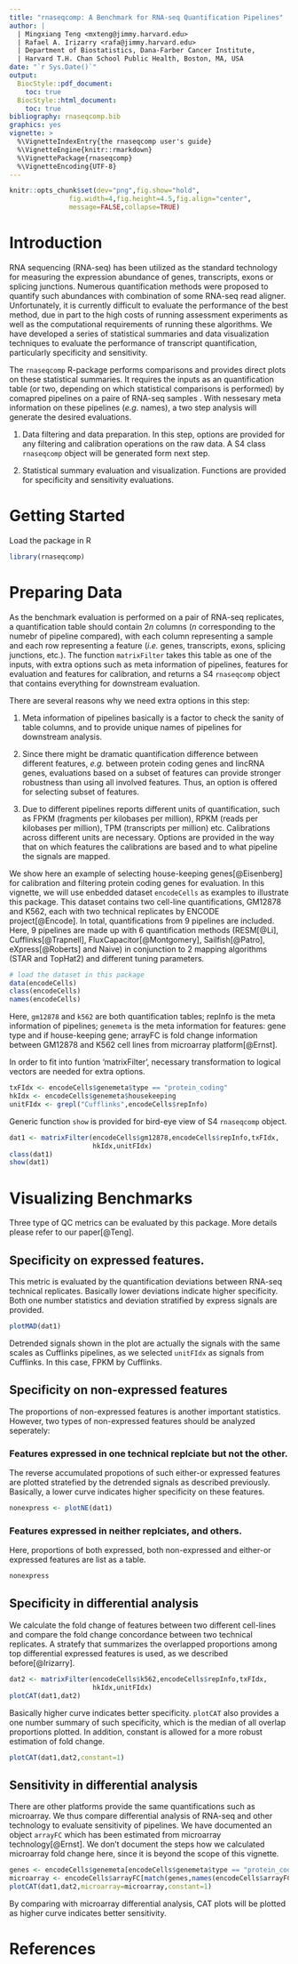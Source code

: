 ```yaml
---
title: "rnaseqcomp: A Benchmark for RNA-seq Quantification Pipelines"
author: |
  | Mingxiang Teng <mxteng@jimmy.harvard.edu>
  | Rafael A. Irizarry <rafa@jimmy.harvard.edu>
  | Department of Biostatistics, Dana-Farber Cancer Institute, 
  | Harvard T.H. Chan School Public Health, Boston, MA, USA
date: "`r Sys.Date()`"
output:
  BiocStyle::pdf_document:
    toc: true
  BiocStyle::html_document: 
    toc: true
bibliography: rnaseqcomp.bib
graphics: yes
vignette: >
  %\VignetteIndexEntry{the rnaseqcomp user's guide}
  %\VignetteEngine{knitr::rmarkdown}
  %\VignettePackage{rnaseqcomp}
  %\VignetteEncoding{UTF-8}
---
```


```r
knitr::opts_chunk$set(dev="png",fig.show="hold",
               fig.width=4,fig.height=4.5,fig.align="center",
               message=FALSE,collapse=TRUE)
```

# Introduction

RNA sequencing (RNA-seq) has been utilized as the standard technology for 
measuring the expression abundance of genes, transcripts, exons or splicing
junctions. Numerous quantification methods were proposed to quantify such
abundances with combination of some RNA-seq read aligner. Unfortunately, it
is currently difficult to evaluate the performance of the best method, due
in part to the high costs of running assessment experiments as well as the
computational requirements of running these algorithms. We have developed
a series of statistical summaries and data visualization techniques to
evaluate the performance of transcript quantification, particularly
specificity and sensitivity.

The `rnaseqcomp` R-package performs comparisons and provides direct plots
on these statistical summaries. It requires the inputs as an quantification
table (or two, depending on which statistical comparisons is performed) by
comapred pipelines on a paire of RNA-seq samples . With nessesary meta
information on these pipelines (*e.g.* names), a two step analysis will
generate the desired evaluations.

  1. Data filtering and data preparation. In this step, options are provided
  for any filtering and calibration operations on the raw data. A S4 class
  `rnaseqcomp` object will be generated form next step.
  
  1. Statistical summary evaluation and visualization. Functions are provided
  for specificity and sensitivity evaluations.

# Getting Started

Load the package in R

```r
library(rnaseqcomp)
```

# Preparing Data

As the benchmark evaluation is performed on a pair of RNA-seq replicates, a
quantification table should contain $2n$ columns ($n$ corresponding to the
numebr of pipeline compared), with each column representing a sample and each
row representing a feature (*i.e.* genes, transcripts, exons, splicing
junctions, etc.). The function `matrixFilter` takes this table as one of the
inputs, with extra options such as meta information of pipelines, features
for evaluation and features for calibration, and returns a S4 `rnaseqcomp`
object that contains everything for downstream evaluation.

There are several reasons why we need extra options in this step:

  1. Meta information of pipelines basically is a factor to check the sanity
  of table columns, and to provide unique names of pipelines for downstream
  analysis.
  
  1. Since there might be dramatic quantification difference between different
  features, *e.g.* between protein coding genes and lincRNA genes, evaluations
  based on a subset of features can provide stronger robustness than using all
  involved features. Thus, an option is offered for selecting subset of
  features.
  
  1. Due to different pipelines reports different units of quantification,
  such as FPKM (fragments per kilobases per million), RPKM (reads per
  kilobases per million), TPM (transcripts per million) etc. Calibrations
  across different units are necessary. Options are provided in the way that
  on which features the calibrations are based and to what pipeline the
  signals are mapped. 

We show here an example of selecting house-keeping genes[@Eisenberg] for
calibration and filtering protein coding genes for evaluation. In this
vignette, we will use enbedded dataset `encodeCells` as examples to
illustrate this package. This dataset contains two cell-line
quantifications, GM12878 and K562, each with two technical replicates by
ENCODE project[@Encode]. In total, quantifications from 9 pipelines are
included. Here, 9 pipelines are made up with 6 quantification methods
(RESM[@Li], Cufflinks[@Trapnell], FluxCapacitor[@Montgomery],
Sailfish[@Patro], eXpress[@Roberts] and Naive) in conjunction to 2 mapping
algorithms (STAR and TopHat2) and different tuning parameters.

```r
# load the dataset in this package
data(encodeCells)
class(encodeCells)
names(encodeCells)
```

Here, `gm12878` and `k562` are both quantification tables; repInfo is the meta
information of pipelines; `genemeta` is the meta information for features:
gene type and if house-keeping gene; arrayFC is fold change information
between GM12878 and K562 cell lines from microarray platform[@Ernst].

In order to fit into funtion 'matrixFilter', necessary transformation to
logical vectors are needed for extra options.

```r
txFIdx <- encodeCells$genemeta$type == "protein_coding" 
hkIdx <- encodeCells$genemeta$housekeeping
unitFIdx <- grepl("Cufflinks",encodeCells$repInfo)
```

Generic function `show` is provided for bird-eye view of S4 `rnaseqcomp`
object.

```r
dat1 <- matrixFilter(encodeCells$gm12878,encodeCells$repInfo,txFIdx,
                     hkIdx,unitFIdx)
class(dat1)
show(dat1)
```

# Visualizing Benchmarks

Three type of QC metrics can be evaluated by this package. More details
please refer to our paper[@Teng]. 

## Specificity on expressed features. 

This metric is evaluated by the quantification deviations between RNA-seq
technical replicates. Basically lower deviations indicate higher specificity.
Both one number statistics and deviation stratified by express signals are
provided.

```r
plotMAD(dat1)
```

Detrended signals shown in the plot are actually the signals with the same
scales as Cufflinks pipelines, as we selected `unitFIdx` as signals from
Cufflinks. In this case, FPKM by Cufflinks.

## Specificity on non-expressed features

The proportions of non-expressed features is another important statistics.
However, two types of non-expressed features should be analyzed seperately:

### Features expressed in one technical replciate but not the other.

The reverse accumulated propotions of such either-or expressed features are
plotted stratefied by the detrended signals as described previously.
Basically, a lower curve indicates higher specificity on these features.

```r
nonexpress <- plotNE(dat1)
```

### Features expressed in neither replciates, and others.

Here, proportions of both expressed, both non-expressed and either-or
expressed features are list as a table.
```r
nonexpress
```

## Specificity in differential analysis

We calculate the fold change of features between two different cell-lines
and compare the fold change concordance between two technical replicates.
A stratefy that summarizes the overlapped proportions among top differential
expressed features is used, as we described before[@Irizarry]. 

```r
dat2 <- matrixFilter(encodeCells$k562,encodeCells$repInfo,txFIdx,
                     hkIdx,unitFIdx)
plotCAT(dat1,dat2)
```

Basically higher curve indicates better specificity. `plotCAT` also
provides a one number summary of such specificity, which is the median of
all overlap proportions plotted. In addition, constant is allowed for a
more robust estimation of fold change.
```r
plotCAT(dat1,dat2,constant=1)
```

## Sensitivity in differential analysis

There are other platforms provide the same quantifications such as microarray.
We thus compare differential analysis of RNA-seq and other technology to
evaluate sensitivity of pipelines. We have documented an object `arrayFC`
which has been estimated from microarray technology[@Ernst]. We don't
document the steps how we calculated microarray fold change here, since it
is beyond the scope of this vignette. 

```r
genes <- encodeCells$genemeta[encodeCells$genemeta$type == "protein_coding", 1]
microarray <- encodeCells$arrayFC[match(genes,names(encodeCells$arrayFC))]
plotCAT(dat1,dat2,microarray=microarray,constant=1)
```

By comparing with microarray differential analysis, CAT plots will be plotted
as higher curve indicates better sensitivity. 

# References


